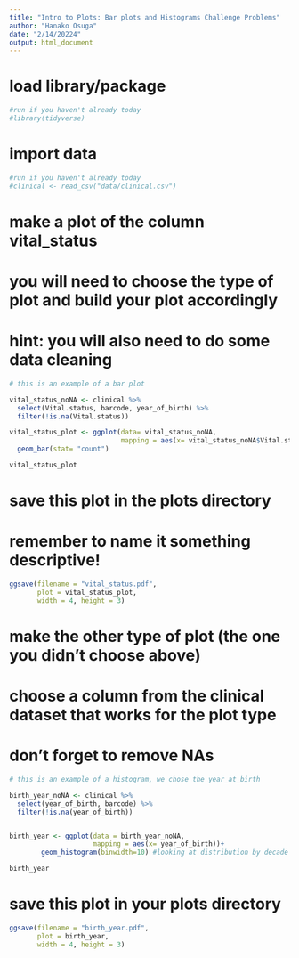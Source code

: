```yaml
---
title: "Intro to Plots: Bar plots and Histograms Challenge Problems"
author: "Hanako Osuga"
date: "2/14/20224"
output: html_document
---
```



# load library/package
```r
#run if you haven't already today
#library(tidyverse)
```

# import data
```r
#run if you haven't already today
#clinical <- read_csv("data/clinical.csv")
```

# make a plot of the column vital_status
# you will need to choose the type of plot and build your plot accordingly
# hint: you will also need to do some data cleaning 
```r
# this is an example of a bar plot

vital_status_noNA <- clinical %>%
  select(Vital.status, barcode, year_of_birth) %>%
  filter(!is.na(Vital.status)) 

vital_status_plot <- ggplot(data= vital_status_noNA, 
                            mapping = aes(x= vital_status_noNA$Vital.status))+
  geom_bar(stat= "count")

vital_status_plot


```

# save this plot in the plots directory
# remember to name it something descriptive!
```r
ggsave(filename = "vital_status.pdf",
       plot = vital_status_plot,
       width = 4, height = 3)
```




# make the other type of plot (the one you didn't choose above)
# choose a column from the clinical dataset that works for the plot type 
# don't forget to remove NAs
```r
# this is an example of a histogram, we chose the year_at_birth

birth_year_noNA <- clinical %>%
  select(year_of_birth, barcode) %>%
  filter(!is.na(year_of_birth))


birth_year <- ggplot(data = birth_year_noNA,
                     mapping = aes(x= year_of_birth))+
        geom_histogram(binwidth=10) #looking at distribution by decade (10 years)

birth_year

```


# save this plot in your plots directory
```r
ggsave(filename = "birth_year.pdf",
       plot = birth_year,
       width = 4, height = 3)
```



